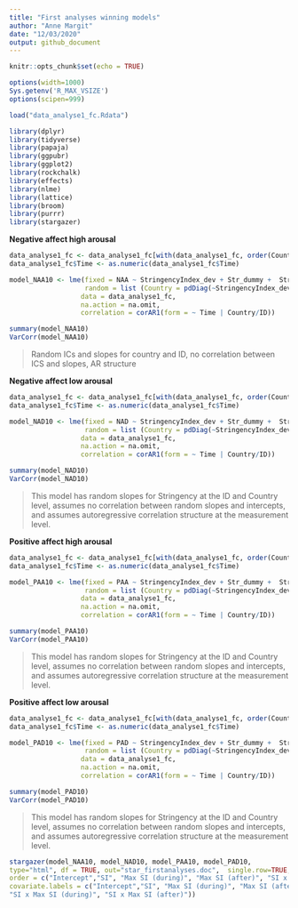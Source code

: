 ---
title: "First analyses winning models"
author: "Anne Margit"
date: "12/03/2020"
output: github_document
---

```{r setup, include=FALSE}
knitr::opts_chunk$set(echo = TRUE)
```

```{r, set-options, echo=FALSE, cache= FALSE}
options(width=1000)
Sys.getenv('R_MAX_VSIZE')
options(scipen=999)
```

```{r, results = "hide"}
load("data_analyse1_fc.Rdata")
```

```{r, message=F}
library(dplyr)
library(tidyverse)
library(papaja)
library(ggpubr)
library(ggplot2)
library(rockchalk)
library(effects)
library(nlme)
library(lattice)
library(broom)
library(purrr)
library(stargazer)
```
**Negative affect high arousal**

```{r, message=F, comment=NA}
data_analyse1_fc <- data_analyse1_fc[with(data_analyse1_fc, order(Country, ID, Time)),]
data_analyse1_fc$Time <- as.numeric(data_analyse1_fc$Time)

model_NAA10 <- lme(fixed = NAA ~ StringencyIndex_dev + Str_dummy +  StringencyIndex_dev*Str_dummy,
                   random = list (Country = pdDiag(~StringencyIndex_dev), ID = pdDiag(~StringencyIndex_dev)),
                  data = data_analyse1_fc, 
                  na.action = na.omit,
                  correlation = corAR1(form = ~ Time | Country/ID))

summary(model_NAA10)
VarCorr(model_NAA10)
```
> Random ICs and slopes for country and ID, no correlation between ICS and slopes, AR structure

**Negative affect low arousal**
```{r, message=F, comment=NA}
data_analyse1_fc <- data_analyse1_fc[with(data_analyse1_fc, order(Country, ID, Time)),]
data_analyse1_fc$Time <- as.numeric(data_analyse1_fc$Time)

model_NAD10 <- lme(fixed = NAD ~ StringencyIndex_dev + Str_dummy +  StringencyIndex_dev*Str_dummy,
                   random = list (Country = pdDiag(~StringencyIndex_dev), ID = pdDiag(~StringencyIndex_dev)),
                  data = data_analyse1_fc, 
                  na.action = na.omit,
                  correlation = corAR1(form = ~ Time | Country/ID))

summary(model_NAD10)
VarCorr(model_NAD10)
```

> This model has random slopes for Stringency at the ID and Country level, assumes no correlation between random slopes and intercepts, and assumes autoregressive correlation structure at the measurement level. 


**Positive affect high arousal**

```{r, message=F, comment=NA}
data_analyse1_fc <- data_analyse1_fc[with(data_analyse1_fc, order(Country, ID, Time)),]
data_analyse1_fc$Time <- as.numeric(data_analyse1_fc$Time)

model_PAA10 <- lme(fixed = PAA ~ StringencyIndex_dev + Str_dummy +  StringencyIndex_dev*Str_dummy,
                   random = list (Country = pdDiag(~StringencyIndex_dev), ID = pdDiag(~StringencyIndex_dev)),
                  data = data_analyse1_fc, 
                  na.action = na.omit,
                  correlation = corAR1(form = ~ Time | Country/ID))

summary(model_PAA10)
VarCorr(model_PAA10)
```

> This model has random slopes for Stringency at the ID and Country level, assumes no correlation between random slopes and intercepts, and assumes autoregressive correlation structure at the measurement level. 


**Positive affect low arousal**
```{r, message=F, comment=NA}
data_analyse1_fc <- data_analyse1_fc[with(data_analyse1_fc, order(Country, ID, Time)),]
data_analyse1_fc$Time <- as.numeric(data_analyse1_fc$Time)

model_PAD10 <- lme(fixed = PAD ~ StringencyIndex_dev + Str_dummy +  StringencyIndex_dev*Str_dummy,
                   random = list (Country = pdDiag(~StringencyIndex_dev), ID = pdDiag(~StringencyIndex_dev)),
                  data = data_analyse1_fc, 
                  na.action = na.omit,
                  correlation = corAR1(form = ~ Time | Country/ID))

summary(model_PAD10)
VarCorr(model_PAD10)
```

> This model has random slopes for Stringency at the ID and Country level, assumes no correlation between random slopes and intercepts, and assumes autoregressive correlation structure at the measurement level. 

```{r, message=F, comment=NA}
stargazer(model_NAA10, model_NAD10, model_PAA10, model_PAD10,
type="html", df = TRUE, out="star_firstanalyses.doc",  single.row=TRUE, digits = 3, align = TRUE, 
order = c("Intercept","SI", "Max SI (during)", "Max SI (after)", "SI x Max SI (during)", "SI x Max SI (after)"), 
covariate.labels = c("Intercept","SI", "Max SI (during)", "Max SI (after)", 
"SI x Max SI (during)", "SI x Max SI (after)"))
```






